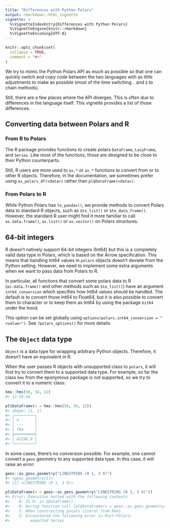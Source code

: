```yaml
---
title: "Differences with Python Polars"
output: rmarkdown::html_vignette
vignette: >
  %\VignetteIndexEntry{Differences with Python Polars}
  %\VignetteEngine{knitr::rmarkdown}
  %\VignetteEncoding{UTF-8}
---
```


```r
knitr::opts_chunk$set(
  collapse = TRUE,
  comment = "#>"
)
```

We try to mimic the Python Polars API as much as possible so that one can quickly
switch and copy code between the two languages with as little adjustments to make
as possible (most of the time switching `.` and `$` to chain methods).

Still, there are a few places where the API diverges. This is often due to
differences in the language itself. This vignette provides a list of those
differences.


## Converting data between Polars and R

### From R to Polars

The R package provides functions to create polars `DataFrame`, `LazyFrame`, and
`Series`. Like most of the functions, those are designed to be close to their
Python counterparts.

Still, R users are more used to `as.*` or `as_*` functions to convert from or to
other R objects. Therefore, in the documentation, we sometimes prefer using
`as_polars_df(<data>)` rather than `pl$DataFrame(<data>)`.

### From Polars to R

While Python Polars has `to_pandas()`, we provide methods to convert Polars data
to standard R objects, such as `$to_list()` or `$to_data_frame()`. However, the
standard R user might find it more familiar to call `as.data.frame()`, `as.list()`
or `as.vector()` on Polars structures.


## 64-bit integers

R doesn't natively support 64-bit integers (Int64) but this is a completely valid data
type in Polars, which is based on the Arrow specification. This means that
handling Int64 values in `polars` objects doesn't deviate from the Python
setting. However, we need to implement some extra arguments when we want to pass
data from Polars to R.

In particular, all functions that convert some polars data to R (`as.data.frame()`
and other methods such as `$to_list()`) have an argument `int64_conversion` which
specifies how Int64 values should be handled. The default is to convert those
Int64 to Float64, but it is also possible to convert them to character or to keep
them as Int64 by using the package `bit64` under the hood.

This option can be set globally using `options(polars.int64_conversion = "<value>")`.
See `?polars_options()` for more details.


## The `Object` data type

`Object` is a data type for wrapping arbitrary Python objects. Therefore, it
doesn't have an equivalent in R.

When the user passes R objects with unsupported class to `polars`, it will first
try to convert them to a supported data type. For example, so far the class `hms`
from the eponymous package is not supported, so we try to convert it to a numeric
class:

``` r
hms::hms(56, 34, 12)
#> 12:34:56

pl$DataFrame(x = hms::hms(56, 34, 12))
#> shape: (1, 1)
#> ┌─────────┐
#> │ x       │
#> │ ---     │
#> │ f64     │
#> ╞═════════╡
#> │ 45296.0 │
#> └─────────┘
```


In some cases, there's no conversion possible. For example, one cannot convert
a `geos` geometry to any supported data type. In this case, it will raise an
error:

``` r
geos::as_geos_geometry("LINESTRING (0 1, 3 9)")
#> <geos_geometry[1]>
#> [1] <LINESTRING (0 1, 3 9)>

pl$DataFrame(x = geos::as_geos_geometry("LINESTRING (0 1, 3 9)"))
#> Error: Execution halted with the following contexts
#>    0: In R: in $DataFrame():
#>    0: During function call [pl$DataFrame(x = geos::as_geos_geometry("LINESTRING (0 1, 3 9)"))]
#>    1: When constructing polars literal from Robj
#>    2: Encountered the following error in Rust-Polars:
#>         expected Series
```
